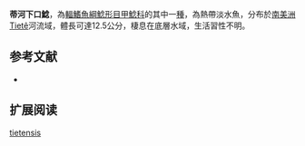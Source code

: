 {{Speciesbox
| name = 蒂河下口鯰
| image = 
| image_width = 250px
| image_caption = 
| status = NE
| status_system = IUCN3.1
| genus = Hypostomus
| species = tietensis
| authority = [[Ihering|Ihering]], 1905
| synonyms = *''Plecostomus tietensis'',Ihering, 1905
}}

'''蒂河下口鯰'''，為[[輻鰭魚綱|輻鰭魚綱]][[鯰形目|鯰形目]][[甲鯰科|甲鯰科]]的其中一[[種|種]]，為熱帶淡水魚，分布於[[南美洲|南美洲]]Tietê河流域，體長可達12.5公分，棲息在底層水域，生活習性不明。
==参考文献==
*{{FishBase_species|genus=Hypostomus|species=tietensis|year=2015|month=1}}

== 扩展阅读 ==
{{refbegin}}
{{wikispecies-inline|Hypostomus tietensis|蒂河下口鯰}}
{{refend}}
{{Taxonbar|from=Q6404154}}

[[Category:下口鯰屬|tietensis]]